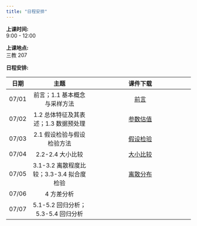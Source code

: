```yaml
---
title: "日程安排"
---
```


**上课时间:**   
9:00 - 12:00   

**上课地点:**   
三教 207

**日程安排:**   

日期  | 主题                                     | 课件下载                                                              |
|:---:|:-----------------------------------------:|:----------------------------------------------------------------------:|
07/01 | 前言；1.1 基本概念与采样方法             | [前言](https://zhu-group.github.io/ams/download/1前言.pdf)           |
07/02 | 1.2 总体特征及其表述；1.3 数据预处理     | [参数估值](https://zhu-group.github.io/ams/download/2参数估值.pdf) |
07/03 | 2.1 假设检验与假设检验方法               | [假设检验](https://zhu-group.github.io/ams/download/3假设检验.pdf) |
07/04 | 2.2-2.4 大小比较                         | [大小比较](https://zhu-group.github.io/ams/download/4大小比较.pdf) |
07/05 | 3.1-3.2 离散程度比较；3.3-3.4 拟合度检验 | [离散分布](https://zhu-group.github.io/ams/download/5离散分布.pdf) |
07/06 | 4 方差分析                               |  |
07/07 | 5.1-5.2 回归分析；5.3-5.4 回归分析       |  |